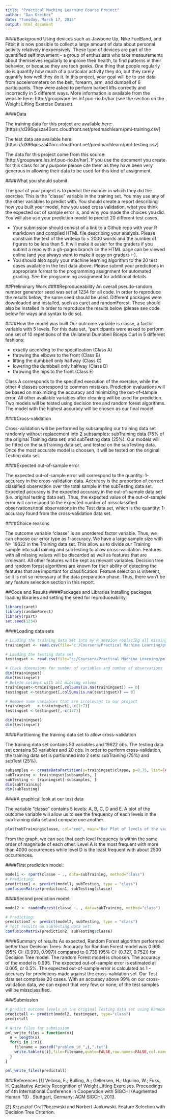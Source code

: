 ```yaml
---
title: "Practical Maching Learning Course Project"
author: "Dan Greiber"
date: "Tuesday, March 17, 2015"
output: html_document
---
```


####Background
Using devices such as Jawbone Up, Nike FuelBand, and Fitbit it is now possible to collect a large amount of data about personal activity relatively inexpensively. These type of devices are part of the quantified self movement - a group of enthusiasts who take measurements about themselves regularly to improve their health, to find patterns in their behavior, or because they are tech geeks. One thing that people regularly do is quantify how much of a particular activity they do, but they rarely quantify how well they do it. In this project, your goal will be to use data from accelerometers on the belt, forearm, arm, and dumbell of 6 participants. They were asked to perform barbell lifts correctly and incorrectly in 5 different ways. More information is available from the website here: http://groupware.les.inf.puc-rio.br/har (see the section on the Weight Lifting Exercise Dataset).

####Data

The training data for this project are available here: [https://d396qusza40orc.cloudfront.net/predmachlearn/pml-training.csv]

The test data are available here: [https://d396qusza40orc.cloudfront.net/predmachlearn/pml-testing.csv]

The data for this project come from this source: [http://groupware.les.inf.puc-rio.br/har]. If you use the document you create for this class for any purpose please cite them as they have been very generous in allowing their data to be used for this kind of assignment.

####What you should submit

The goal of your project is to predict the manner in which they did the exercise. This is the "classe" variable in the training set. You may use any of the other variables to predict with. You should create a report describing how you built your model, how you used cross validation, what you think the expected out of sample error is, and why you made the choices you did. You will also use your prediction model to predict 20 different test cases.

 - Your submission should consist of a link to a Github repo with your R markdown and compiled HTML file describing your analysis. Please constrain the text of the writeup to < 2000 words and the number of figures to be less than 5. It will make it easier for the graders if you submit a repo with a gh-pages branch so the HTML page can be viewed online (and you always want to make it easy on graders :-).
 - You should also apply your machine learning algorithm to the 20 test cases available in the test data above. Please submit your predictions in appropriate format to the programming assignment for automated grading. See the programming assignment for additional details.

##Preliminary Work
####Reproduceability
An overall pseudo-random number generator seed was set at 1234 for all code. In order to reproduce the results below, the same seed should be used.
Different packages were downloaded and installed, such as caret and randomForest. These should also be installed in order to reproduce the results below (please see code below for ways and syntax to do so).

####How the model was built
Our outcome variable is classe, a factor variable with 5 levels. For this data set, "participants were asked to perform one set of 10 repetitions of the Unilateral Dumbbell Biceps Curl in 5 different fashions:

 - exactly according to the specification (Class A)
 - throwing the elbows to the front (Class B)
 - lifting the dumbbell only halfway (Class C)
 - lowering the dumbbell only halfway (Class D)
 - throwing the hips to the front (Class E)

Class A corresponds to the specified execution of the exercise, while the other 4 classes correspond to common mistakes.
Prediction evaluations will be based on maximizing the accuracy and minimizing the out-of-sample error. All other available variables after cleaning will be used for prediction.
Two models will be tested using decision tree and random forest algorithms. The model with the highest accuracy will be chosen as our final model.

####Cross-validation

Cross-validation will be performed by subsampling our training data set randomly without replacement into 2 subsamples: subTraining data (75% of the original Training data set) and subTesting data (25%). Our models will be fitted on the subTraining data set, and tested on the subTesting data. Once the most accurate model is choosen, it will be tested on the original Testing data set.

####Expected out-of-sample error

The expected out-of-sample error will correspond to the quantity: 1-accuracy in the cross-validation data. Accuracy is the proportion of correct classified observation over the total sample in the subTesting data set. Expected accuracy is the expected accuracy in the out-of-sample data set (i.e. original testing data set). Thus, the expected value of the out-of-sample error will correspond to the expected number of missclassified observations/total observations in the Test data set, which is the quantity: 1-accuracy found from the cross-validation data set.

####Choice reasons

The outcome variable "classe" is an unordered factor variable. Thus, we can choose our error type as 1-accuracy. We have a large sample size with N= 19622 in the Training data set. This allow us to divide our Training sample into subTraining and subTesting to allow cross-validation. Features with all missing values will be discarded as well as features that are irrelevant. All other features will be kept as relevant variables.
Decision tree and random forest algorithms are known for their ability of detecting the features that are important for classification. Feature selection is inherent, so it is not so necessary at the data preparation phase. Thus, there won't be any feature selection section in this report.

##Code and Results
####Packages and Libraries
Installing packages, loading libraries and setting the seed for reproduceability:


```r
library(caret)
library(randomForest)
library(rpart)
set.seed(1234)
```

####Loading data sets
```r
# Loading the training data set into my R session replacing all missing with "NA"
trainingset <- read.csv(file="c:/Coursera/Practical Machine Learning/pml-training.csv", sep=",", na.strings=c("NA","#DIV/0!", ""))

# Loading the testing data set 
testingset <- read.csv(file="c:/Coursera/Practical Machine Learning/pml-testing.csv", sep=",", na.strings=c("NA","#DIV/0!", ""))

# Check dimensions for number of variables and number of observations
dim(trainingset)
dim(testingset)
# Delete columns with all missing values
trainingset<-trainingset[,colSums(is.na(trainingset)) == 0]
testingset <-testingset[,colSums(is.na(testingset)) == 0]

# Remove some variables that are irrelevant to our project
trainingset   <-trainingset[,-c(1:7)]
testingset <-testingset[,-c(1:7)]

dim(trainingset)
dim(testingset)
```
####Partitioning the training data set to allow cross-validation

The training data set contains 53 variables and 19622 obs.
The testing data set contains 53 variables and 20 obs.
In order to perform cross-validation, the training data set is partionned into 2 sets: subTraining (75%) and subTest (25%).
```r
subsamples <- createDataPartition(y=trainingset$classe, p=0.75, list=FALSE)
subTraining <- trainingset[subsamples, ] 
subTesting <- trainingset[-subsamples, ]
dim(subTraining)
dim(subTesting)
```

####A graphical look at our test data

The variable "classe" contains 5 levels: A, B, C, D and E. A plot of the outcome variable will allow us to see the frequency of each levels in the subTraining data set and compare one another.
```r
plot(subTraining$classe, col="red", main="Bar Plot of levels of the variable classe within the subTraining data set", xlab="classe levels", ylab="Frequency")
```
From the graph, we can see that each level frequency is within the same order of magnitude of each other. Level A is the most frequent with more than 4000 occurrences while level D is the least frequent with about 2500 occurrences.

####First prediction model:
```r
model1 <- rpart(classe ~ ., data=subTraining, method="class")
# Predicting:
prediction1 <- predict(model1, subTesting, type = "class")
confusionMatrix(prediction1, subTesting$classe)
```

####Second prediction model:
```r
model2 <- randomForest(classe ~. , data=subTraining, method="class")

# Predicting:
prediction2 <- predict(model2, subTesting, type = "class")
# Test results on subTesting data set:
confusionMatrix(prediction2, subTesting$classe)
```
####Summary of results
As expected, Random Forest algorithm performed better than Decision Trees.
Accuracy for Random Forest model was 0.995 (95% CI: (0.993, 0.997)) compared to 0.739 (95% CI: (0.727, 0.752)) for Decision Tree model. The random Forest model is choosen. The accuracy of the model is 0.995. The expected out-of-sample error is estimated at 0.005, or 0.5%. The expected out-of-sample error is calculated as 1 - accuracy for predictions made against the cross-validation set. Our Test data set comprises 20 cases. With an accuracy above 99% on our cross-validation data, we can expect that very few, or none, of the test samples will be missclassified.

###Submission
```r
# predict outcome levels on the original Testing data set using Random Forest algorithm
predictall <- predict(model2, testingset, type="class")
predictall
```

```r
# Write files for submission
pml_write_files = function(x){
  n = length(x)
  for(i in 1:n){
    filename = paste0("problem_id_",i,".txt")
    write.table(x[i],file=filename,quote=FALSE,row.names=FALSE,col.names=FALSE)
  }
}

pml_write_files(predictall)
```

###References
[1] Velloso, E.; Bulling, A.; Gellersen, H.; Ugulino, W.; Fuks, H. Qualitative Activity Recognition of Weight Lifting Exercises. Proceedings of 4th International Conference in Cooperation with SIGCHI (Augmented Human '13) . Stuttgart, Germany: ACM SIGCHI, 2013.

[2] Krzysztof Gra??bczewski and Norbert Jankowski. Feature Selection with Decision Tree Criterion.